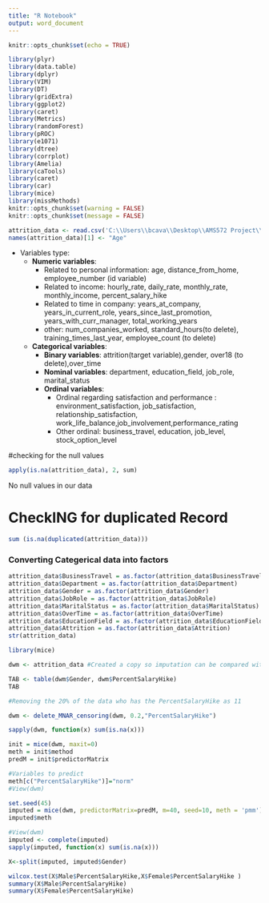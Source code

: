 ```yaml
---
title: "R Notebook"
output: word_document
---
```



```r
knitr::opts_chunk$set(echo = TRUE)
```

```r
library(plyr)
library(data.table)
library(dplyr)
library(VIM)
library(DT)
library(gridExtra)
library(ggplot2)
library(caret)
library(Metrics)
library(randomForest)
library(pROC)
library(e1071)
library(dtree)
library(corrplot)
library(Amelia)
library(caTools)
library(caret)
library(car)
library(mice)
library(missMethods)
knitr::opts_chunk$set(warning = FALSE)
knitr::opts_chunk$set(message = FALSE)
```

```r
attrition_data <- read.csv('C:\\Users\\bcava\\Desktop\\AMS572 Project\\WA_Fn-UseC_-HR-Employee-Attrition.csv')
names(attrition_data)[1] <- "Age"
```

- Variables type:
  - **Numeric variables**: 
    - Related to personal information: age, distance_from_home, employee_number (id variable)
    - Related to income: hourly_rate, daily_rate, monthly_rate, monthly_income, percent_salary_hike
    - Related to time in company: years_at_company, years_in_current_role, years_since_last_promotion, years_with_curr_manager, total_working_years
    - other: num_companies_worked, standard_hours(to delete), training_times_last_year, employee_count (to delete)
  - **Categorical variables**: 
    - **Binary variables**: attrition(target variable),gender, over18 (to delete),over_time
    - **Nominal variables**: department, education_field, job_role, marital_status
    - **Ordinal variables**: 
      - Ordinal regarding satisfaction and performance : environment_satisfaction, job_satisfaction, relationship_satisfaction, work_life_balance,job_involvement,performance_rating
      - Other ordinal: business_travel, education, job_level, stock_option_level



#checking for the null values
```r
apply(is.na(attrition_data), 2, sum)
```
No null values in our data

# CheckING for duplicated Record
```r
sum (is.na(duplicated(attrition_data)))
```


### Converting Categerical data into factors
```r
attrition_data$BusinessTravel = as.factor(attrition_data$BusinessTravel)
attrition_data$Department = as.factor(attrition_data$Department)
attrition_data$Gender = as.factor(attrition_data$Gender)
attrition_data$JobRole = as.factor(attrition_data$JobRole)
attrition_data$MaritalStatus = as.factor(attrition_data$MaritalStatus)
attrition_data$OverTime = as.factor(attrition_data$OverTime)
attrition_data$EducationField = as.factor(attrition_data$EducationField)
attrition_data$Attrition = as.factor(attrition_data$Attrition)
str(attrition_data)

```

```r
library(mice)

```

```r

dwm <- attrition_data #Created a copy so imputation can be compared with the original

TAB <- table(dwm$Gender, dwm$PercentSalaryHike)
TAB
```


```r

#Removing the 20% of the data who has the PercentSalaryHike as 11

dwm <- delete_MNAR_censoring(dwm, 0.2,"PercentSalaryHike")
```


```r
sapply(dwm, function(x) sum(is.na(x)))
```




```r

init = mice(dwm, maxit=0) 
meth = init$method
predM = init$predictorMatrix
```

```r

#Variables to predict
meth[c("PercentSalaryHike")]="norm" 
#View(dwm)

```


```r
set.seed(45)
imputed = mice(dwm, predictorMatrix=predM, m=40, seed=10, meth = 'pmm')
imputed$meth
```

```r
#View(dwm)
imputed <- complete(imputed)
sapply(imputed, function(x) sum(is.na(x)))
```


```r
X<-split(imputed, imputed$Gender)
```

```r
wilcox.test(X$Male$PercentSalaryHike,X$Female$PercentSalaryHike ) 
summary(X$Male$PercentSalaryHike)
summary(X$Female$PercentSalaryHike)
```


